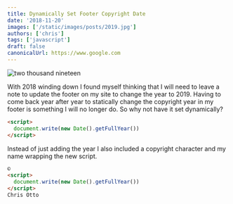 ```yaml
---
title: Dynamically Set Footer Copyright Date
date: '2018-11-20'
images: ['/static/images/posts/2019.jpg']
authors: ['chris']
tags: ['javascript']
draft: false
canonicalUrl: https://www.google.com
---
```


<Image
  className="w-full rounded-xl"
  alt="two thousand nineteen"
  src="/static/images/posts/2019.jpg"
  layout="responsive"
  width={450}
  height={250}
/>
<TOCInline toc={props.toc} asDisclosure toHeading={3} />

With 2018 winding down I found myself thinking that I will need to leave a note to update the footer on my site to change the year to 2019. Having to come back year after year to statically change the copyright year in my footer is something I will no longer do. So why not have it set dynamically?

```html
<script>
  document.write(new Date().getFullYear())
</script>
```

Instead of just adding the year I also included a copyright character and my name wrapping the new script.

```html
©
<script>
  document.write(new Date().getFullYear())
</script>
Chris Otto
```
